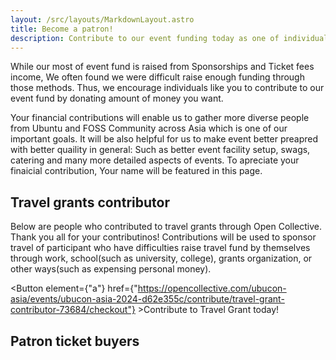```yaml
---
layout: /src/layouts/MarkdownLayout.astro
title: Become a patron!
description: Contribute to our event funding today as one of individuals!
---
```



While our most of event fund is raised from Sponsorships and Ticket fees income, We often found we were difficult raise enough funding through those methods.
Thus, we encourage individuals like you to contribute to our event fund by donating amount of money you want.

Your financial contributions will enable us to gather more diverse people from Ubuntu and FOSS Community across Asia which is one of our important goals.
It will be also helpful for us to make event better preapred with better quaility in general: Such as better event facility setup, swags, catering and many more detailed aspects of events.
To apreciate your finaicial contribution, Your name will be featured in this page.

## Travel grants contributor
Below are people who contributed to travel grants through Open Collective. Thank you all for your contributinos!
Contributions will be used to sponsor travel of participant who have difficulties raise travel fund by themselves through work, school(such as university, college), grants organization, or other ways(such as expensing personal money).

<Button element={"a"} 
    href={"https://opencollective.com/ubucon-asia/events/ubucon-asia-2024-d62e355c/contribute/travel-grant-contributor-73684/checkout"}
    >Contribute to Travel Grant today!</Button>

<OCPatrons ocApiUrl="https://opencollective.com/ubucon-asia-2024-d62e355c/members/all.json?limit=10&offset=0&TierId=73684"/>

## Patron ticket buyers
